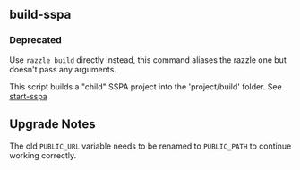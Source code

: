 
<Meta title="scripts/commands/build-sspa" />

## build-sspa

### Deprecated

Use `razzle build` directly instead, this command aliases the razzle one but doesn't pass any arguments.

This script builds a "child" SSPA project into the 'project/build' folder. See [start-sspa](#section-start-sspa)

## Upgrade Notes

The old `PUBLIC_URL` variable needs to be renamed to `PUBLIC_PATH` to continue working correctly.
